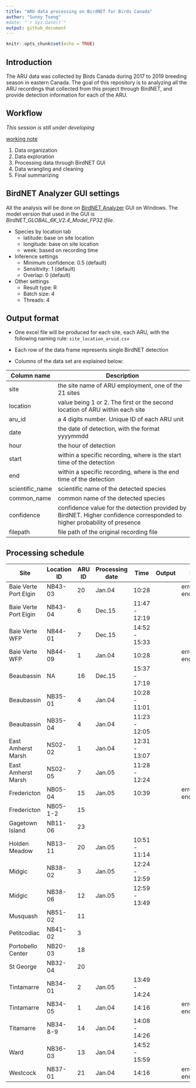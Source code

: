 ```yaml
---
title: "ARU data processing on BirdNET for Birds Canada"
author: "Sunny Tseng"
#date: "`r Sys.Date()`"
output: github_document
---
```


```r
knitr::opts_chunk$set(echo = TRUE)
```

## Introduction

The ARU data was collected by Birds Canada during 2017 to 2019 breeding season in eastern Canada. The goal of this repository is to analyzing all the ARU recordings that collected from this project through BirdNET, and provide detection information for each of the ARU.

## Workflow

*This session is still under developing*

[working note](./docs/working-notes.md)

1.  Data organization
2.  Data exploration
3.  Processing data through BirdNET GUI
4.  Data wrangling and cleaning
5.  Final summarizing

## BirdNET Analyzer GUI settings

All the analysis will be done on [BirdNET Analyzer](https://github.com/kahst/BirdNET-Analyzer) GUI on Windows. The model version that used in the GUI is *BirdNET_GLOBAL_6K_V2.4_Model_FP32.tfile*.

-   Species by location tab
    -   latitude: base on site location
    -   longitude: base on site location
    -   week: based on recording time
-   Inference settings
    -   Minimum confidence: 0.5 (default)
    -   Sensitivity: 1 (default)
    -   Overlap: 0 (default)
-   Other settings
    -   Result type: R
    -   Batch size: 4
    -   Threads: 4

## Output format

-   One excel file will be produced for each site, each ARU, with the following naming rule: `site_location_aruid.csv`

-   Each row of the data frame represents single BirdNET detection

-   Columns of the data set are explained below:

| Column name     | Description                                                                                                              |
|-----------------|-------------------------------------------------------|
| site            | the site name of ARU employment, one of the 21 sites                                                                     |
| location        | value being 1 or 2. The first or the second location of ARU within each site                                             |
| aru_id          | a 4 digits number. Unique ID of each ARU unit                                                                            |
| date            | the date of detection, with the format yyyymmdd                                                                          |
| hour            | the hour of detection                                                                                                    |
| start           | within a specific recording, where is the start time of the detection                                                    |
| end             | within a specific recording, where is the end time of the detection                                                      |
| scientific_name | scientific name of the detected species                                                                                  |
| common_name     | common name of the detected species                                                                                      |
| confidence      | confidence value for the detection provided by BirdNET. Higher confidence corresponded to higher probability of presence |
| filepath        | file path of the original recording file                                                                                 |

## Processing schedule

| Site                  | Location ID | ARU ID | Processing date | Time          | Output | Note                     |
|-----------------|----------|------|---------|------------|---------|-----------|
| Baie Verte Port Elgin | NB43-03     | 20     | Jan.04          | 10:28         |        | error - file encryption  |
| Baie Verte Port Elgin | NB43-04     | 6      | Dec.15          | 11:47 - 12:19 |        |                          |
| Baie Verte WFP        | NB44-01     | 7      | Dec.15          | 14:52 - 15:33 |        |                          |
| Baie Verte WFP        | NB44-09     | 1      | Jan.04          | 10:28         |        | error - file encryption  |
| Beaubassin            | NA          | 16     | Dec.15          | 15:37 - 17:19 |        |                          |
| Beaubassin            | NB35-01     | 4      | Jan.04          | 10:28 - 11:01 |        |                          |
| Beaubassin            | NB35-04     | 4      | Jan.04          | 11:23 - 12:05 |        |                          |
| East Amherst Marsh    | NS02-02     | 1      | Jan.04          | 12:31 - 13:07 |        |                          |
| East Amherst Marsh    | NS02-05     | 7      | Jan.05          | 11:28 - 12:24 |        |                          |
| Fredericton           | NB05-04     | 15     | Jan.05          | 10:39         |        | error - file encryption  |
| Fredericton           | NB05-1-2    | 15     |                 |               |        |                          |
| Gagetown Island       | NB11-06     | 23     |                 |               |        |                          |
| Holden Meadow         | NB13-11     | 20     | Jan.05          | 10:51 - 11:14 |        |                          |
| Midgic                | NB38-02     | 3      | Jan.05          | 12:24 - 12:59 |        |                          |
| Midgic                | NB38-06     | 12     | Jan.05          | 12:59 - 13:49 |        |                          |
| Musquash              | NB51-02     | 11     |                 |               |        |                          |
| Petitcodiac           | NB41-02     | 3      |                 |               |        |                          |
| Portobello Center     | NB20-03     | 18     |                 |               |        |                          |
| St George             | NB32-04     | 20     |                 |               |        |                          |
| Tintamarre            | NB34-01     | 2      | Jan.05          | 13:49 - 14:24 |        |                          |
| Tintamarre            | NB34-05     | 1      | Jan.04          | 14:16         |        | error - file encryption  |
| Titamarre             | NB34-8-9    | 14     | Jan.04          | 14:08 - 14:26 |        |                          |
| Ward                  | NB36-03     | 13     | Jan.04          | 14:52 - 15:59 |        |                          |
| Westcock              | NB37-01     | 21     | Jan.04          | 14:16         |        | error - file encryption  |
